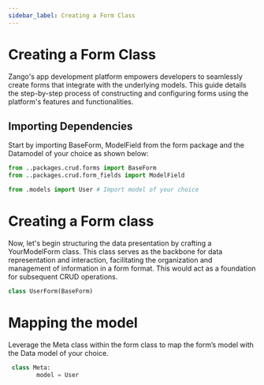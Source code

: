 ```yaml
---
sidebar_label: Creating a Form Class
---
```


# Creating a Form Class

Zango's app development platform empowers developers to seamlessly create forms that integrate with the underlying models. This guide details the step-by-step process of constructing and configuring forms using the platform's features and functionalities.

## Importing Dependencies

Start by importing BaseForm, ModelField from the form package and the Datamodel of your choice as shown below:


``` python
from ..packages.crud.forms import BaseForm
from ..packages.crud.form_fields import ModelField

from .models import User # Import model of your choice
``` 


# Creating a Form class
Now, let's begin structuring the data presentation by crafting a YourModelForm class. This class serves as the backbone for data representation and interaction, facilitating the organization and management of information in a form format. This would act as a foundation for subsequent CRUD operations.

``` python
class UserForm(BaseForm)
```


# Mapping the model

Leverage the Meta class within the form class to map the form’s model with the Data model of your choice. 
``` python
 class Meta:
        model = User
```